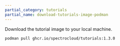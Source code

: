 ```yaml
---
partial_category: tutorials
partial_name: download-tutorials-image-podman
---
```


Download the tutorial image to your local machine.

```bash
podman pull ghcr.io/spectrocloud/tutorials:1.3.0
```
